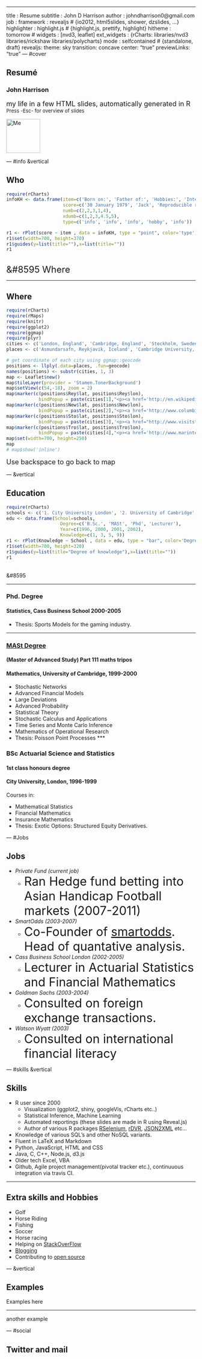 ---
title       : Resume
subtitle    : John D Harrison
author      : johndharrison0@gmail.com
job         : 
framework   : revealjs  # {io2012, html5slides, shower, dzslides, ...}
highlighter : highlight.js  # {highlight.js, prettify, highlight}
hitheme     : tomorrow      # 
widgets     : [nvd3, leaflet]
ext_widgets : {rCharts: libraries/nvd3 libraries/rickshaw libraries/polycharts}
mode        : selfcontained # {standalone, draft}
revealjs:
  theme: sky
  transition: concave
  center: "true"
  previewLinks: "true"
--- #cover
<script> .reveal section img {   border: 0px solid #333333; } .grow img {   width: 30px;   -webkit-filter: grayscale(100%);   -webkit-filter: brightness(40%);    -webkit-transition: all 1s ease;      -moz-transition: all 1s ease;        -o-transition: all 1s ease;       -ms-transition: all 1s ease;           transition: all 1s ease; }  .grow img:hover {   -webkit-filter: grayscale(0%);   -webkit-filter: brightness(0%);   width: 90px; } </script>

## Resumé
<p>
### John Harrison
<font size="4">my life in a few HTML slides, automatically generated in R</font>
<br><font size="2">Press -Esc- for overview of slides</font>

<div class="grow pic">
  <img src="https://dl.dropboxusercontent.com/u/38391057/cv/frontphoto.jpg" alt="Me" width=90>
</div>

--- #info &vertical

## Who

```r
require(rCharts)
infoKH <- data.frame(item=c('Born on:', 'Father of:', 'Hobbies:', 'Interests;', 'Education:'),
                     score=c('30 January 1979', 'Jack', 'Reproducible research', 'Technology, Soccer, Horse racing...', 'BSc (Hons), MASt'),
                     numb=c(2,2,3,1,4),
                     xdumb=c(1,2,3,4.5,5),
                     type=c('info', 'info', 'info', 'hobby', 'info'))

r1 <- rPlot(score ~ item , data = infoKH, type = "point", color='type')
r1$set(width=700, height=370)
r1$guides(y=list(title=""),x=list(title=""))
r1
```

<p> <br> <font size="5">&#8595 Where</font> </p>

*** 
## Where

```r
require(rCharts)
require(rMaps)
require(knitr)
require(ggplot2)
require(ggmap)
require(plyr)
cities <- c('London, England', 'Cambridge, England', 'Stockholm, Sweden', 'Trondheim, Norway')
places <- c('Asmundarsafn, Reykjavik, Iceland', 'Cambridge University, Cambridge, England', 'Karolinska, Stockholm, Sweden', 'Trondheim, Norway')

# get coordinate of each city using ggmap::geocode
positions <- llply(.data=places, .fun=geocode)
names(positions) <- substr(cities, 1, 3)
map <- Leaflet$new()
map$tileLayer(provider = 'Stamen.TonerBackground')
map$setView(c(54,-18), zoom = 2)
map$marker(c(positions$Rey$lat, positions$Rey$lon),
            bindPopup = paste(cities[1],"<p><a href='http://en.wikipedia.org/wiki/Reykjav%C3%ADk'> Home </a>"))
map$marker(c(positions$New$lat, positions$New$lon),
            bindPopup = paste(cities[2],"<p><a href='http://www.columbia.edu'> Studied </a>"))
map$marker(c(positions$Sto$lat, positions$Sto$lon),
            bindPopup = paste(cities[3],'<p><a href="http://www.visitstockholm.com/"> Born </a>'))
map$marker(c(positions$Tro$lat, positions$Tro$lon),
            bindPopup = paste(cities[4],"<p><a href='http://www.marintek.no'> Research Cooperation </a>"))
map$set(width=700, height=250)
map
# map$show('inline')
```
<font size="4"> Use backspace to go back to map </font>  

--- &vertical

## Education
```r
require(rCharts)
schools <- c('1. City University London', '2. University of Cambridge',  '3. Cass Business School London',  '4. Cass Business School')
edu <- data.frame(School=schools,
                    Degree=c('B.Sc.', 'MASt', 'Phd', 'Lecturer'),
                    Year=c(1996, 2000, 2001, 2002),
                    Knowledge=c(1, 3, 5, 9))
r1 <- rPlot(Knowledge ~ School , data = edu, type = "bar", color='Degree')
r1$set(width=700, height=320)
r1$guides(y=list(title="Degree of knowledge"),x=list(title=""))
r1
```

<p><br> &#8595 </p>

***
### Phd. Degree
#### Statistics, Cass Business School 2000-2005

- Thesis: Sports Models for the gaming industry.

***

### [MASt Degree](http://www.maths.cam.ac.uk/postgrad/mathiii/descriptions.pdf)
#### (Master of Advanced Study) Part 111 maths tripos
#### Mathematics, University of Cambridge, 1999-2000

- Stochastic Networks
- Advanced Financial Models
- Large Deviations
- Advanced Probability
- Statistical Theory
- Stochastic Calculus and Applications
- Time Series and Monte Carlo Inference
- Mathematics of Operational Research
- Thesis: Poisson Point Processes
***

### BSc Actuarial Science and Statistics
#### 1st class honours degree
#### City University, London, 1996-1999

Courses in:

- Mathematical Statistics
- Financial Mathematics
- Insurance Mathematics
- Thesis: Exotic Options: Structured Equity Derivatives.

--- #Jobs

## Jobs

- *Private Fund (current job)*
  - <font size=6>Ran Hedge fund betting into Asian Handicap Football markets (2007-2011)</font>
- *SmartOdds (2003-2007)*
  - <font size=6>Co-Founder of [smartodds](http://www.smartodds.co.uk/). Head of quantative analysis.</font>
- *Cass Business School London (2002-2005)*
  - <font size=6>Lecturer in Actuarial Statistics and Financial Mathematics</font>
- *Goldman Sachs (2003-2004)*
  - <font size=6>Consulted on foreign exchange transactions.</font>
- *Watson Wyatt (2003)*
  - <font size=6>Consulted on international financial literacy</font>


--- #skills &vertical

## Skills

- R user since 2000
  - Visualization (ggplot2, shiny, googleVis, rCharts etc..)
  - Statistical Inference, Machine Learning
  - Automated reportings (these slides are made in R using Reveal.js)
  - Author of various R packages [RSelenium](https://github.com/ropensci/RSelenium), [rDVR](https://github.com/johndharrison/rDVR), [JSON2XML](https://github.com/johndharrison/JSON2XML) etc...
- Knowledge of various SQL's and other NoSQL variants.
- Fluent in LaTeX and Markdown
- Python, JavaScript, HTML and CSS
- Java, C, C++, Node.js, d3.js
- Older tech Excel, VBA
- Github, Agile project management(pivotal tracker etc.), continuuous integration via travis CI.

***
## Extra skills and Hobbies

- Golf
- Horse Riding
- Fishing
- Soccer
- Horse racing
- Helping on [StackOverFlow](http://stackoverflow.com/users/1690692/jdharrison)
- [Blogging](http://johndharrison.blogspot.co.uk)
- Contributing to [open source](https://github.com/johndharrison)

--- &vertical

## Examples 

Examples here

***

another example

--- #social

## Twitter and mail

</script>

